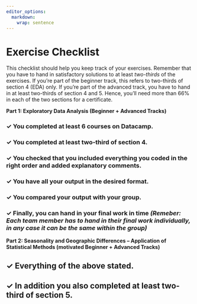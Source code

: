 ```yaml
---
editor_options: 
  markdown: 
    wrap: sentence
---
```


\newpage

# Exercise Checklist

This checklist should help you keep track of your exercises. Remember that you have to hand in satisfactory solutions to at least *two-thirds* of the exercises. If you're part of the beginner track, this refers to two-thirds of section 4 (EDA) only. If you're part of the advanced track, you have to hand in at least two-thirds of  section 4 and 5. Hence, you'll need more than 66% in each of the two sections for a certificate.

**Part 1: Exploratory Data Analysis (Beginner + Advanced Tracks)**

### &check;  You completed at least 6 courses on Datacamp. {.unlisted .unnumbered}
### &check;  You completed at least two-third of section 4. {.unlisted .unnumbered}
### &check;  You checked that you included everything you coded in the right order and added explanatory comments. {.unlisted .unnumbered}
### &check;  You have all your output in the desired format. {.unlisted .unnumbered}
### &check;  You compared your output with your group. {.unlisted .unnumbered}
### &check;  Finally, you can hand in your final work in time *(Remeber: Each team member has to hand in their final work individually, in any case it can be the same  within the group)* {.unlisted .unnumbered}

**Part 2: Seasonality and Geographic Differences – Application of Statistical Methods (motivated Beginner + Advanced Tracks)**

## &check;  Everything of the above stated. {.unlisted .unnumbered}
## &check;  **In addition** you also completed at least two-third of section 5. {.unlisted .unnumbered}
